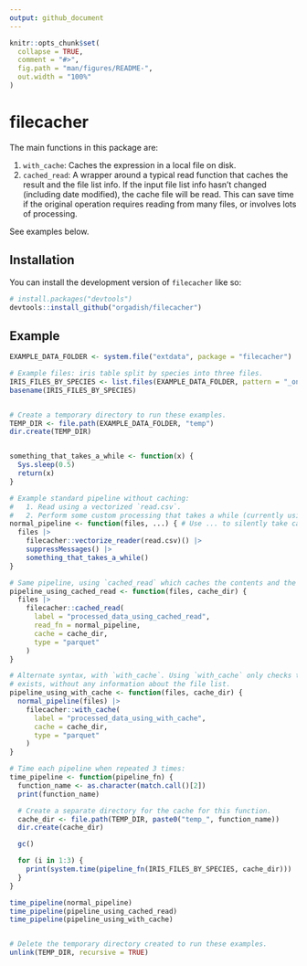 ```yaml
---
output: github_document
---
```


<!-- README.md is generated from README.Rmd. Please edit that file -->

```r
knitr::opts_chunk$set(
  collapse = TRUE,
  comment = "#>",
  fig.path = "man/figures/README-",
  out.width = "100%"
)
```

# filecacher

<!-- badges: start -->

<!-- badges: end -->

The main functions in this package are:

   1. `with_cache`: Caches the expression in a local file on disk.
   1. `cached_read`: A wrapper around a typical read function that caches the result and the file list info. If the input file list info hasn't changed (including date modified), the cache file will be read. This can save time if the original operation requires reading from many files, or involves lots of processing.


See examples below.

## Installation

You can install the development version of `filecacher` like so:

```r
# install.packages("devtools")
devtools::install_github("orgadish/filecacher")
```

## Example

```r
EXAMPLE_DATA_FOLDER <- system.file("extdata", package = "filecacher")

# Example files: iris table split by species into three files.
IRIS_FILES_BY_SPECIES <- list.files(EXAMPLE_DATA_FOLDER, pattern = "_only[.]csv$", full.names = TRUE)
basename(IRIS_FILES_BY_SPECIES)


# Create a temporary directory to run these examples.
TEMP_DIR <- file.path(EXAMPLE_DATA_FOLDER, "temp")
dir.create(TEMP_DIR)


something_that_takes_a_while <- function(x) {
  Sys.sleep(0.5)
  return(x)
}

# Example standard pipeline without caching:
#   1. Read using a vectorized `read.csv`.
#   2. Perform some custom processing that takes a while (currently using sleep as an example).
normal_pipeline <- function(files, ...) { # Use ... to silently take cache_dir below.
  files |>
    filecacher::vectorize_reader(read.csv)() |>
    suppressMessages() |>
    something_that_takes_a_while()
}

# Same pipeline, using `cached_read` which caches the contents and the file info for checking later:
pipeline_using_cached_read <- function(files, cache_dir) {
  files |>
    filecacher::cached_read(
      label = "processed_data_using_cached_read",
      read_fn = normal_pipeline,
      cache = cache_dir,
      type = "parquet"
    )
}

# Alternate syntax, with `with_cache`. Using `with_cache` only checks that the cache file
# exists, without any information about the file list.
pipeline_using_with_cache <- function(files, cache_dir) {
  normal_pipeline(files) |>
    filecacher::with_cache(
      label = "processed_data_using_with_cache",
      cache = cache_dir,
      type = "parquet"
    )
}

# Time each pipeline when repeated 3 times:
time_pipeline <- function(pipeline_fn) {
  function_name <- as.character(match.call()[2])
  print(function_name)

  # Create a separate directory for the cache for this function.
  cache_dir <- file.path(TEMP_DIR, paste0("temp_", function_name))
  dir.create(cache_dir)

  gc()

  for (i in 1:3) {
    print(system.time(pipeline_fn(IRIS_FILES_BY_SPECIES, cache_dir)))
  }
}

time_pipeline(normal_pipeline)
time_pipeline(pipeline_using_cached_read)
time_pipeline(pipeline_using_with_cache)


# Delete the temporary directory created to run these examples.
unlink(TEMP_DIR, recursive = TRUE)
```
